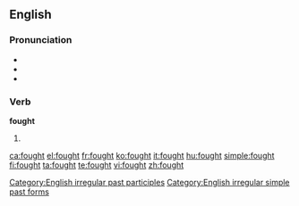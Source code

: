 ==English==

===Pronunciation===
* {{IPA|/fɔːt/}}
* {{audio|en-us-fought.ogg|Audio (US)}}
* {{rhymes|ɔːt}}

===Verb===
'''fought'''

# {{past of|[[fight]]}}

[[Category:English irregular past participles]]
[[Category:English irregular simple past forms]]

[[ca:fought]]
[[el:fought]]
[[fr:fought]]
[[ko:fought]]
[[it:fought]]
[[hu:fought]]
[[simple:fought]]
[[fi:fought]]
[[ta:fought]]
[[te:fought]]
[[vi:fought]]
[[zh:fought]]
